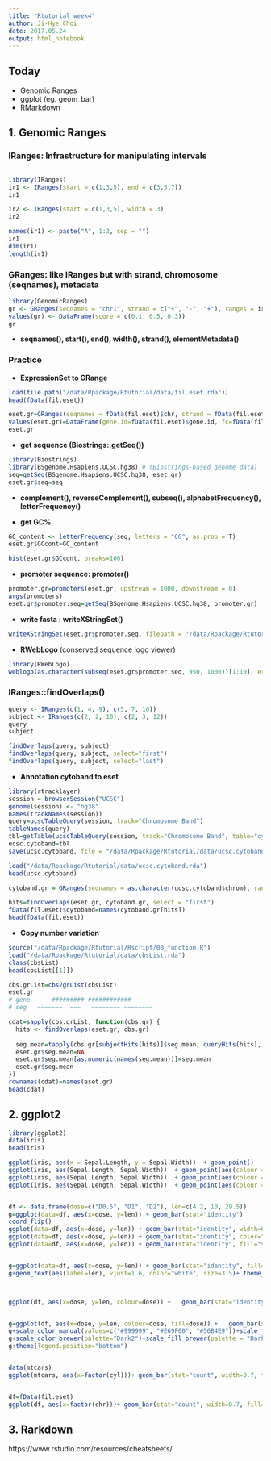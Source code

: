 ```yaml
---
title: "Rtutorial_week4"
author: Ji-Hye Choi
date: 2017.05.24
output: html_notebook
---
```


## Today

* Genomic Ranges
* ggplot (eg. geom_bar)
* RMarkdown


## 1. Genomic Ranges

### IRanges: Infrastructure for manipulating intervals
```r

```

```r
library(IRanges)
ir1 <- IRanges(start = c(1,3,5), end = c(3,5,7))
ir1

ir2 <- IRanges(start = c(1,3,5), width = 3)
ir2

names(ir1) <- paste("A", 1:3, sep = "")
ir1
dim(ir1)
length(ir1)
```

### GRanges: like IRanges but with strand, chromosome (seqnames), metadata

```r
library(GenomicRanges)
gr <- GRanges(seqnames = "chr1", strand = c("+", "-", "+"), ranges = ir1)
values(gr) <- DataFrame(score = c(0.1, 0.5, 0.3))
gr
```

+ **seqnames(), start(), end(), width(), strand(), elementMetadata()**



### Practice

+ **ExpressionSet to GRange**

```r
load(file.path("/data/Rpackage/Rtutorial/data/fil.eset.rda"))
head(fData(fil.eset))

eset.gr=GRanges(seqnames = fData(fil.eset)$chr, strand = fData(fil.eset)$strand, ranges = IRanges(start = fData(fil.eset)$start, end = fData(fil.eset)$end, names = fData(fil.eset)$gene.name))
values(eset.gr)=DataFrame(gene.id=fData(fil.eset)$gene.id, fc=fData(fil.eset)$fc)
eset.gr
```

+ **get sequence (Biostrings::getSeq())**

```r
library(Biostrings)
library(BSgenome.Hsapiens.UCSC.hg38) # (Biostrings-based genome data)
seq=getSeq(BSgenome.Hsapiens.UCSC.hg38, eset.gr)
eset.gr$seq=seq
```

+ **complement(), reverseComplement(), subseq(), alphabetFrequency(), letterFrequency()**


+ **get GC%**

```r
GC_content <- letterFrequency(seq, letters = "CG", as.prob = T)
eset.gr$GCcont=GC_content

hist(eset.gr$GCcont, breaks=100)
```

+ **promoter sequence: promoter()**

```r
promoter.gr=promoters(eset.gr, upstream = 1000, downstream = 0)
args(promoters)
eset.gr$promoter.seq=getSeq(BSgenome.Hsapiens.UCSC.hg38, promoter.gr)
```

+ **write fasta : writeXStringSet()**

```r
writeXStringSet(eset.gr$promoter.seq, filepath = "/data/Rpackage/Rtutorial/result/promoter.seq.fasta")
```

+ **RWebLogo** (conserved sequence logo viewer)

```r
library(RWebLogo)
weblogo(as.character(subseq(eset.gr$promoter.seq, 950, 1000))[1:10], errorbars=FALSE)
```


### **IRanges::findOverlaps()**

```r
query <- IRanges(c(1, 4, 9), c(5, 7, 10))
subject <- IRanges(c(2, 2, 10), c(2, 3, 12))
query
subject

findOverlaps(query, subject)
findOverlaps(query, subject, select="first")
findOverlaps(query, subject, select="last")
```

+ **Annotation cytoband to eset**

```r
library(rtracklayer)
session = browserSession("UCSC")
genome(session) <- "hg38"
names(trackNames(session))
query=ucscTableQuery(session, track="Chromosome Band")
tableNames(query)
tbl=getTable(ucscTableQuery(session, track="Chromosome Band", table="cytoBand"))
ucsc.cytoband=tbl
save(ucsc.cytoband, file = "/data/Rpackage/Rtutorial/data/ucsc.cytoband.rda")
```

```r
load("/data/Rpackage/Rtutorial/data/ucsc.cytoband.rda")
head(ucsc.cytoband)

cytoband.gr = GRanges(seqnames = as.character(ucsc.cytoband$chrom), ranges = IRanges(start = ucsc.cytoband$chromStart, end = ucsc.cytoband$chromEnd, names = ucsc.cytoband$name))

hits=findOverlaps(eset.gr, cytoband.gr, select = "first")
fData(fil.eset)$cytoband=names(cytoband.gr[hits])
head(fData(fil.eset))
```

+ **Copy number variation**

```r
source("/data/Rpackage/Rtutorial/Rscript/00_function.R")
load("/data/Rpackage/Rtutorial/data/cbsList.rda")
class(cbsList)
head(cbsList[[1]])

cbs.grList=cbs2grList(cbsList)
eset.gr
# gene      ######### ############
# seg   ~~~~~~~  ~~~   ~~~~~~~~ ~~~~~~~~

cdat=sapply(cbs.grList, function(cbs.gr) {
  hits <- findOverlaps(eset.gr, cbs.gr)
  
  seg.mean=tapply(cbs.gr[subjectHits(hits)]$seg.mean, queryHits(hits), mean)
  eset.gr$seg.mean=NA
  eset.gr$seg.mean[as.numeric(names(seg.mean))]=seg.mean
  eset.gr$seg.mean
})
rownames(cdat)=names(eset.gr)
head(cdat)
```


## 2. ggplot2

```r
library(ggplot2)
data(iris)
head(iris)

ggplot(iris, aes(x = Sepal.Length, y = Sepal.Width))  + geom_point()
ggplot(iris, aes(Sepal.Length, Sepal.Width))  + geom_point(aes(colour = Species))
ggplot(iris, aes(Sepal.Length, Sepal.Width))  + geom_point(aes(colour = Species, size=Petal.Width))
ggplot(iris, aes(Sepal.Length, Sepal.Width))  + geom_point(aes(colour = Species, size=Petal.Width), alpha=0.7)


df <- data.frame(dose=c("D0.5", "D1", "D2"), len=c(4.2, 10, 29.5))
g=ggplot(data=df, aes(x=dose, y=len)) + geom_bar(stat="identity")
coord_flip()
ggplot(data=df, aes(x=dose, y=len)) + geom_bar(stat="identity", width=0.5)
ggplot(data=df, aes(x=dose, y=len)) + geom_bar(stat="identity", color="blue", fill="white")
ggplot(data=df, aes(x=dose, y=len)) + geom_bar(stat="identity", fill="steelblue")+theme_minimal()


g=ggplot(data=df, aes(x=dose, y=len)) + geom_bar(stat="identity", fill="steelblue")
g+geom_text(aes(label=len), vjust=1.6, color="white", size=3.5)+ theme_minimal()



ggplot(df, aes(x=dose, y=len, colour=dose)) +   geom_bar(stat="identity", fill="white")


g=ggplot(df, aes(x=dose, y=len, colour=dose, fill=dose)) +   geom_bar(stat="identity")
g+scale_color_manual(values=c("#999999", "#E69F00", "#56B4E9"))+scale_fill_manual(values=c("#999999", "#E69F00", "#56B4E9"))
g+scale_color_brewer(palette="Dark2")+scale_fill_brewer(palette = "Dark2")+theme_bar()
g+theme(legend.position="bottom")


data(mtcars)
ggplot(mtcars, aes(x=factor(cyl)))+ geom_bar(stat="count", width=0.7, fill="steelblue") + theme_minimal()


df=fData(fil.eset)
ggplot(df, aes(x=factor(chr)))+ geom_bar(stat="count", width=0.7, fill="steelblue") + theme_minimal() + theme(axis.text.x = element_text(angle = 90, size=10, face="bold"), axis.text.y = element_text(size=10, face="bold"))
```

## 3. Rarkdown


https://www.rstudio.com/resources/cheatsheets/